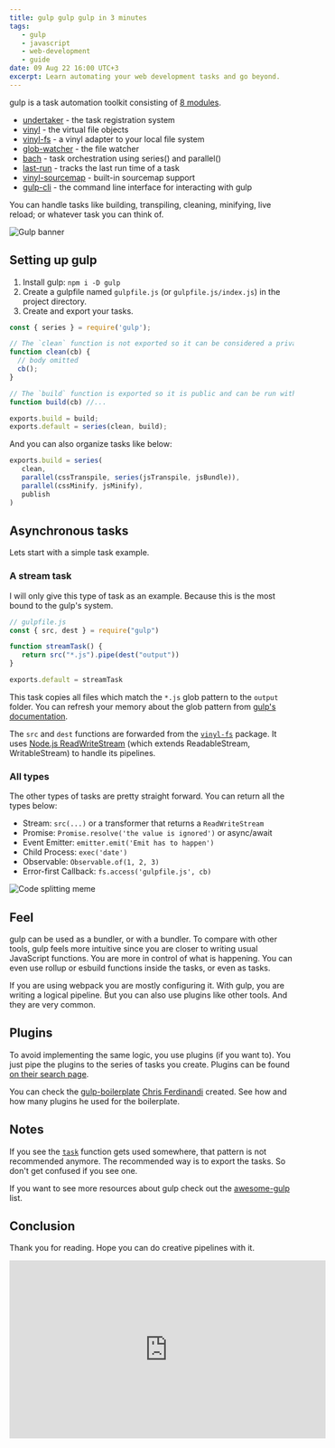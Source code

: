 ```yaml
---
title: gulp gulp gulp in 3 minutes
tags:
   - gulp
   - javascript
   - web-development
   - guide
date: 09 Aug 22 16:00 UTC+3
excerpt: Learn automating your web development tasks and go beyond.
---
```


gulp is a task automation toolkit consisting of [8 modules](https://gulpjs.com/docs/en/api/concepts#modules).

-  [undertaker](https://www.npmjs.com/package/undertaker) - the task registration system
-  [vinyl](https://www.npmjs.com/package/vinyl) - the virtual file objects
-  [vinyl-fs](https://www.npmjs.com/package/vinyl-fs) - a vinyl adapter to your local file system
-  [glob-watcher](https://www.npmjs.com/package/glob-watcher) - the file watcher
-  [bach](https://www.npmjs.com/package/bach) - task orchestration using series() and parallel()
-  [last-run](https://www.npmjs.com/package/last-run) - tracks the last run time of a task
-  [vinyl-sourcemap](https://www.npmjs.com/package/vinyl-sourcemap) - built-in sourcemap support
-  [gulp-cli](https://www.npmjs.com/package/gulp-cli) - the command line interface for interacting with gulp

You can handle tasks like building, transpiling, cleaning, minifying, live reload; or whatever task you can think of.

<Image
   priority
   src="/assets/posts/gulp-gulp-gulp-in-3-minutes/gulp-gulp-gulp-gulp.png"
   alt="Gulp banner"
   width={960}
   height={560}
   quality={93}
   placeholder="blur"
   blurDataURL="data:image/png;base64,iVBORw0KGgoAAAANSUhEUgAAAAEAAAABCAYAAAAfFcSJAAAADUlEQVR42mP8z8DwHwAFBQIAX8jx0gAAAABJRU5ErkJggg=="
/>

## Setting up gulp

1. Install gulp: `npm i -D gulp`
2. Create a gulpfile named `gulpfile.js` (or `gulpfile.js/index.js`) in the project directory.
3. Create and export your tasks.

```js
const { series } = require('gulp');

// The `clean` function is not exported so it can be considered a private task.
function clean(cb) {
  // body omitted
  cb();
}

// The `build` function is exported so it is public and can be run with the `gulp` command.
function build(cb) //...

exports.build = build;
exports.default = series(clean, build);
```

And you can also organize tasks like below:

```js
exports.build = series(
   clean,
   parallel(cssTranspile, series(jsTranspile, jsBundle)),
   parallel(cssMinify, jsMinify),
   publish
)
```

## Asynchronous tasks

Lets start with a simple task example.

### A stream task

I will only give this type of task as an example. Because this is the most bound to the gulp's system.

```js
// gulpfile.js
const { src, dest } = require("gulp")

function streamTask() {
   return src("*.js").pipe(dest("output"))
}

exports.default = streamTask
```

This task copies all files which match the `*.js` glob pattern to the `output` folder. You can refresh your memory about the glob pattern from [gulp's documentation](https://gulpjs.com/docs/en/getting-started/explaining-globs).

The `src` and `dest` functions are forwarded from the [`vinyl-fs`](https://github.com/gulpjs/vinyl-fs) package. It uses [Node.js ReadWriteStream](https://nodejs.org/api/stream.html) (which extends ReadableStream, WritableStream) to handle its pipelines.

### All types

The other types of tasks are pretty straight forward. You can return all the types below:

-  Stream: `src(...)` or a transformer that returns a `ReadWriteStream`
-  Promise: `Promise.resolve('the value is ignored')` or async/await
-  Event Emitter: `emitter.emit('Emit has to happen')`
-  Child Process: `exec('date')`
-  Observable: `Observable.of(1, 2, 3)`
-  Error-first Callback: `fs.access('gulpfile.js', cb)`

<Image
   src="/assets/posts/gulp-gulp-gulp-in-3-minutes/i-was-told.jpg"
   alt="Code splitting meme"
   width={590}
   height={462}
   quality={85}
   placeholder="blur"
   blurDataURL="data:image/gif;base64,R0lGODlhAQABAIAAAP///wAAACwAAAAAAQABAAACAkQBADs="
/>

## Feel

gulp can be used as a bundler, or with a bundler. To compare with other tools, gulp feels more intuitive since you are closer to writing usual JavaScript functions. You are more in control of what is happening. You can even use rollup or esbuild functions inside the tasks, or even as tasks.

If you are using webpack you are mostly configuring it. With gulp, you are writing a logical pipeline. But you can also use plugins like other tools. And they are very common.

## Plugins

To avoid implementing the same logic, you use plugins (if you want to). You just pipe the plugins to the series of tasks you create. Plugins can be found [on their search page](https://gulpjs.com/plugins/).

You can check the [gulp-boilerplate](https://github.com/cferdinandi/gulp-boilerplate/blob/master/gulpfile.js) [Chris Ferdinandi](https://github.com/cferdinandi) created. See how and how many plugins he used for the boilerplate.

## Notes

If you see the [`task`](https://gulpjs.com/docs/en/api/task) function gets used somewhere, that pattern is not recommended anymore. The recommended way is to export the tasks. So don't get confused if you see one.

If you want to see more resources about gulp check out the [awesome-gulp](https://alferov.github.io/awesome-gulp/) list.

## Conclusion

Thank you for reading. Hope you can do creative pipelines with it.

<div className="flex justify-center">
   <iframe
      width="560"
      height="315"
      src="https://www.youtube.com/embed/XatesnI2dcg?start=1"
      title="YouTube video player"
      frameBorder="0"
      allow="accelerometer; autoplay; clipboard-write; encrypted-media; gyroscope; picture-in-picture"
      allowFullScreen
   />
</div>
